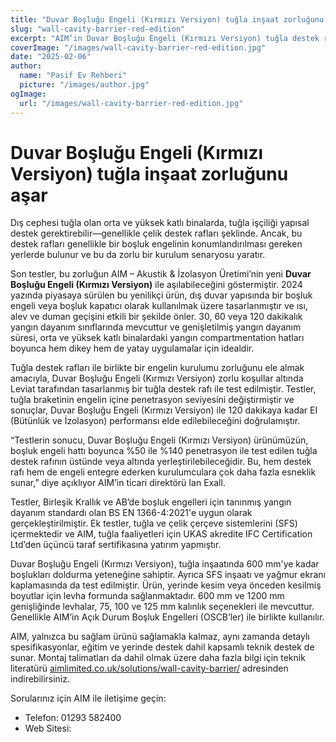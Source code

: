 ```yaml
---
title: "Duvar Boşluğu Engeli (Kırmızı Versiyon) tuğla inşaat zorluğunu aşar"
slug: "wall-cavity-barrier-red-edition"
excerpt: "AIM’in Duvar Boşluğu Engeli (Kırmızı Versiyon) tuğla destek rafları ile entegre olarak kurulum zorluklarını aşarken sağlam yangın koruması sağlar."
coverImage: "/images/wall-cavity-barrier-red-edition.jpg"
date: "2025-02-06"
author:
  name: "Pasif Ev Rehberi"
  picture: "/images/author.jpg"
ogImage:
  url: "/images/wall-cavity-barrier-red-edition.jpg"
---
```


# Duvar Boşluğu Engeli (Kırmızı Versiyon) tuğla inşaat zorluğunu aşar

Dış cephesi tuğla olan orta ve yüksek katlı binalarda, tuğla işçiliği yapısal destek gerektirebilir—genellikle çelik destek rafları şeklinde. Ancak, bu destek rafları genellikle bir boşluk engelinin konumlandırılması gereken yerlerde bulunur ve bu da zorlu bir kurulum senaryosu yaratır.

Son testler, bu zorluğun AIM – Akustik & İzolasyon Üretimi’nin yeni **Duvar Boşluğu Engeli (Kırmızı Versiyon)** ile aşılabileceğini göstermiştir. 2024 yazında piyasaya sürülen bu yenilikçi ürün, dış duvar yapısında bir boşluk engeli veya boşluk kapatıcı olarak kullanılmak üzere tasarlanmıştır ve ısı, alev ve duman geçişini etkili bir şekilde önler. 30, 60 veya 120 dakikalık yangın dayanım sınıflarında mevcuttur ve genişletilmiş yangın dayanım süresi, orta ve yüksek katlı binalardaki yangın compartmentation hatları boyunca hem dikey hem de yatay uygulamalar için idealdir.

Tuğla destek rafları ile birlikte bir engelin kurulumu zorluğunu ele almak amacıyla, Duvar Boşluğu Engeli (Kırmızı Versiyon) zorlu koşullar altında Leviat tarafından tasarlanmış bir tuğla destek rafı ile test edilmiştir. Testler, tuğla braketinin engelin içine penetrasyon seviyesini değiştirmiştir ve sonuçlar, Duvar Boşluğu Engeli (Kırmızı Versiyon) ile 120 dakikaya kadar EI (Bütünlük ve İzolasyon) performansı elde edilebileceğini doğrulamıştır.

“Testlerin sonucu, Duvar Boşluğu Engeli (Kırmızı Versiyon) ürünümüzün, boşluk engeli hattı boyunca %50 ile %140 penetrasyon ile test edilen tuğla destek rafının üstünde veya altında yerleştirilebileceğidir. Bu, hem destek rafı hem de engeli entegre ederken kurulumculara çok daha fazla esneklik sunar,” diye açıklıyor AIM’in ticari direktörü Ian Exall.

Testler, Birleşik Krallık ve AB’de boşluk engelleri için tanınmış yangın dayanım standardı olan BS EN 1366-4:2021'e uygun olarak gerçekleştirilmiştir. Ek testler, tuğla ve çelik çerçeve sistemlerini (SFS) içermektedir ve AIM, tuğla faaliyetleri için UKAS akredite IFC Certification Ltd’den üçüncü taraf sertifikasına yatırım yapmıştır.

Duvar Boşluğu Engeli (Kırmızı Versiyon), tuğla inşaatında 600 mm'ye kadar boşlukları doldurma yeteneğine sahiptir. Ayrıca SFS inşaatı ve yağmur ekranı kaplamasında da test edilmiştir. Ürün, yerinde kesim veya önceden kesilmiş boyutlar için levha formunda sağlanmaktadır. 600 mm ve 1200 mm genişliğinde levhalar, 75, 100 ve 125 mm kalınlık seçenekleri ile mevcuttur. Genellikle AIM’in Açık Durum Boşluk Engelleri (OSCB’ler) ile birlikte kullanılır.

AIM, yalnızca bu sağlam ürünü sağlamakla kalmaz, aynı zamanda detaylı spesifikasyonlar, eğitim ve yerinde destek dahil kapsamlı teknik destek de sunar. Montaj talimatları da dahil olmak üzere daha fazla bilgi için teknik literatürü [aimlimited.co.uk/solutions/wall-cavity-barrier/](http://aimlimited.co.uk/solutions/wall-cavity-barrier/) adresinden indirebilirsiniz.

Sorularınız için AIM ile iletişime geçin:

- Telefon: 01293 582400
- Web Sitesi: